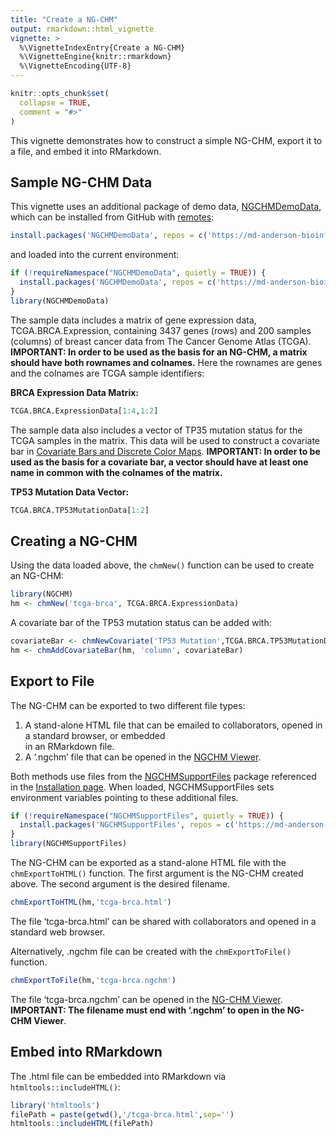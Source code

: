 ```yaml
---
title: "Create a NG-CHM"
output: rmarkdown::html_vignette
vignette: >
  %\VignetteIndexEntry{Create a NG-CHM}
  %\VignetteEngine{knitr::rmarkdown}
  %\VignetteEncoding{UTF-8}
---
```


```r
knitr::opts_chunk$set(
  collapse = TRUE,
  comment = "#>"
)
```

This vignette demonstrates how to construct a simple NG-CHM, export it to a file, and embed it into RMarkdown.

## Sample NG-CHM Data

This vignette uses an additional package of demo data, [NGCHMDemoData](https://github.com/MD-Anderson-Bioinformatics/NGCHMDemoData), 
which can be installed from GitHub with [remotes](https://cran.r-project.org/package=remotes):

```r
install.packages('NGCHMDemoData', repos = c('https://md-anderson-bioinformatics.r-universe.dev', 'https://cloud.r-project.org'))
```

and loaded into the current environment:

```r
if (!requireNamespace("NGCHMDemoData", quietly = TRUE)) {
  install.packages('NGCHMDemoData', repos = c('https://md-anderson-bioinformatics.r-universe.dev', 'https://cloud.r-project.org'))
}
library(NGCHMDemoData)
```

The sample data includes a matrix of gene expression data, TCGA.BRCA.Expression, containing 3437 genes (rows) and 200 samples 
(columns) of breast cancer data from The Cancer Genome Atlas (TCGA). **IMPORTANT: In order to be used as the basis for an NG-CHM, a matrix should have both
rownames and colnames.** Here the rownames are genes and the colnames are TCGA sample identifiers:

**BRCA Expression Data Matrix:**

```r
TCGA.BRCA.ExpressionData[1:4,1:2]
```

The sample data also includes a vector of TP35 mutation status for the TCGA samples in the matrix. This 
data will be used to construct a covariate bar in 
[Covariate Bars and Discrete Color Maps](covariate-bars-and-discrete-color-maps.html). 
**IMPORTANT: In order to be used as the basis for a covariate bar,
a vector should have at least one name in common with the colnames of the matrix.**

**TP53 Mutation Data Vector:**

```r
TCGA.BRCA.TP53MutationData[1:2]
```

## Creating a NG-CHM

Using the data loaded above, the `chmNew()` function can be used to create an NG-CHM:

```r
library(NGCHM)
hm <- chmNew('tcga-brca', TCGA.BRCA.ExpressionData)
```

A covariate bar of the TP53 mutation status can be added with:

```r
covariateBar <- chmNewCovariate('TP53 Mutation',TCGA.BRCA.TP53MutationData)
hm <- chmAddCovariateBar(hm, 'column', covariateBar)
```


## Export to File

The NG-CHM can be exported to two different file types:

1. A stand-alone HTML file that can be emailed to collaborators, opened in a standard browser, or embedded  
   in an RMarkdown file.
2. A '.ngchm' file that can be opened in the [NGCHM Viewer](https://www.ngchm.net/Downloads/current/ngChmApp.html).

Both methods use files from the [NGCHMSupportFiles](https://github.com/MD-Anderson-Bioinformatics/NGCHMSupportFiles) package 
referenced in the [Installation page](Installation.html). When loaded, NGCHMSupportFiles 
sets environment variables pointing to these additional files.

```r
if (!requireNamespace("NGCHMSupportFiles", quietly = TRUE)) {
  install.packages('NGCHMSupportFiles', repos = c('https://md-anderson-bioinformatics.r-universe.dev', 'https://cloud.r-project.org'))
}
library(NGCHMSupportFiles)
```

The NG-CHM can be exported as a stand-alone HTML file with the `chmExportToHTML()` function.
The first argument is the NG-CHM created above. The second argument is the desired filename.

```r
chmExportToHTML(hm,'tcga-brca.html')
```

The file 'tcga-brca.html' can be shared with collaborators and opened in a standard web browser.

Alternatively, .ngchm file can be created with the `chmExportToFile()` function.


```r
chmExportToFile(hm,'tcga-brca.ngchm')
```

The file 'tcga-brca.ngchm' can be opened in the [NG-CHM Viewer](https://www.ngchm.net/Downloads/current/ngChmApp.html).
**IMPORTANT: The filename must end with '.ngchm' to open in the NG-CHM Viewer**. 


## Embed into RMarkdown

The .html file can be embedded into RMarkdown via `htmltools::includeHTML()`:

```r
library('htmltools')
filePath = paste(getwd(),'/tcga-brca.html',sep='')
htmltools::includeHTML(filePath)
```


